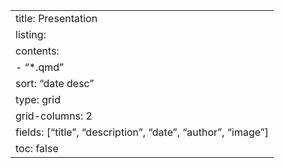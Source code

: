 ---
title: Presentation
listing:
  contents:
    - "*.qmd"
  sort: "date desc"
  type: grid
  grid-columns: 2
  fields: ["title", "description", "date", "author", "image"]
toc: false
---